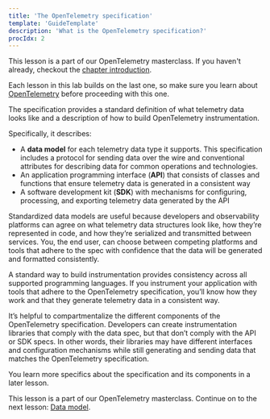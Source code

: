 ```yaml
---
title: 'The OpenTelemetry specification'
template: 'GuideTemplate'
description: 'What is the OpenTelemetry specification?'
procIdx: 2
---
```


<Callout variant="course">

This lesson is a part of our OpenTelemetry masterclass. If you haven't already, checkout the [chapter introduction](/opentelemetry-masterclass/fundamentals).

Each lesson in this lab builds on the last one, so make sure you learn about [OpenTelemetry](/opentelemetry-masterclass/fundamentals/opentelemetry) before proceeding with this one.

</Callout>

The specification provides a standard definition of what telemetry data looks like and a description of how to build OpenTelemetry instrumentation.

Specifically, it describes:

- A **data model** for each telemetry data type it supports. This specification includes a protocol for sending data over the wire and conventional attributes for describing data for common operations and technologies.
- An application programming interface (**API**) that consists of classes and functions that ensure telemetry data is generated in a consistent way
- A software development kit (**SDK**) with mechanisms for configuring, processing, and exporting telemetry data generated by the API

Standardized data models are useful because developers and observability platforms can agree on what telemetry data structures look like, how they’re represented in code, and how they’re serialized and transmitted between services. You, the end user, can choose between competing platforms and tools that adhere to the spec with confidence that the data will be generated and formatted consistently.

A standard way to build instrumentation provides consistency across all supported programming languages. If you instrument your application with tools that adhere to the OpenTelemetry specification, you’ll know how they work and that they generate telemetry data in a consistent way.

<Callout variant="tip" title="Specification components">

It’s helpful to compartmentalize the different components of the OpenTelemetry specification. Developers can create instrumentation libraries that comply with the data spec, but that don’t comply with the API or SDK specs. In other words, their libraries may have different interfaces and configuration mechanisms while still generating and sending data that matches the OpenTelemetry specification.

You learn more specifics about the specification and its components in a later lesson.

</Callout>

<Callout variant="course">

This lesson is a part of our OpenTelemetry masterclass. Continue on to the next lesson: [Data model](/opentelemetry-masterclass/fundamentals/data-model).

</Callout>
